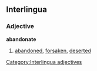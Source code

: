 ==Interlingua==

===Adjective===
'''abandonate'''

# [[abandoned]], [[forsaken]], [[deserted]]

[[Category:Interlingua adjectives]]